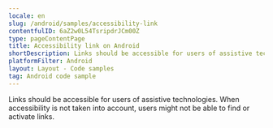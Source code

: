 ```yaml
---
locale: en
slug: /android/samples/accessibility-link
contentfulID: 6aZ2w0L54TsripdrJCm00Z
type: pageContentPage
title: Accessibility link on Android
shortDescription: Links should be accessible for users of assistive technologies.
platformFilter: Android
layout: Layout - Code samples
tag: Android code sample
---
```


Links should be accessible for users of assistive technologies. When accessibility is not taken into account, users might not be able to find or activate links.

<CodeSample id="accessibility-link" locale="en" platform="android"/>